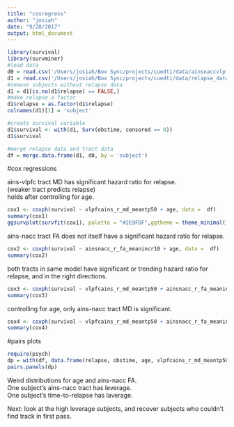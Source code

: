 ```yaml
---
title: "coxregress"
author: "josiah"
date: "9/20/2017"
output: html_document
---
```


```r
library(survival)
library(survminer)
#load data
d0 = read.csv('/Users/josiah/Box Sync/projects/cuedti/data/ainsnaccvlpfc_meanmetric_tpincr_wide_170919.csv')
d1 = read.csv('/Users/josiah/Box Sync/projects/cuedti/data/relapse_data_170920_nacc.csv')
#remove subjects without relapse data
d1 = d1[is.na(d1$relapse) == FALSE,]
#make relapse a factor
d1$relapse = as.factor(d1$relapse)
colnames(d1)[1] = 'subject'

#create survival variable
d1$survival <- with(d1, Surv(obstime, censored == 0))
d1$survival

#merge relapse data and tract data
df = merge.data.frame(d1, d0, by = 'subject')
```

#cox regressions

ains-vlpfc tract MD has significant hazard ratio for relapse. </br>
(weaker tract predicts relapse) </br>
holds after controlling for age.

```r
cox1 <- coxph(survival ~ vlpfcains_r_md_meantp50 + age, data =  df)
summary(cox1)
ggsurvplot(survfit(cox1), palette = "#2E9FDF",ggtheme = theme_minimal())
```

ains-nacc tract FA does not itself have a significant hazard ratio for relapse.

```r
cox2 <- coxph(survival ~ ainsnacc_r_fa_meanincr10 + age, data =  df)
summary(cox2)
```

both tracts in same model have significant or trending hazard ratio for relapse, and in the right directions.

```r
cox3 <- coxph(survival ~ vlpfcains_r_md_meantp50 + ainsnacc_r_fa_meanincr10, data =  df)
summary(cox3)
```

controlling for age, only ains-nacc tract MD is significant.

```r
cox4 <- coxph(survival ~ vlpfcains_r_md_meantp50 + ainsnacc_r_fa_meanincr10 + age, data =  df)
summary(cox4)
```

#pairs plots

```r
require(psych)
dp = with(df, data.frame(relapse, obstime, age, vlpfcains_r_md_meantp50, ainsnacc_r_fa_meanincr10))
pairs.panels(dp)
```

Weird distributions for age and ains-nacc FA. </br>
One subject's ains-nacc tract has leverage. </br>
One subject's time-to-relapse has laverage. </br>

Next: look at the high leverage subjects, and recover subjects who couldn't find track in first pass.


